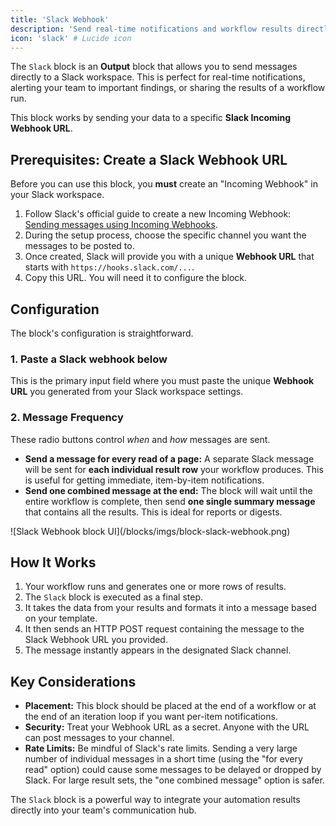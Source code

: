 ```yaml
---
title: 'Slack Webhook'
description: 'Send real-time notifications and workflow results directly to a specified Slack channel.'
icon: 'slack' # Lucide icon
---
```


The `Slack` block is an **Output** block that allows you to send messages directly to a Slack workspace. This is perfect for real-time notifications, alerting your team to important findings, or sharing the results of a workflow run.

This block works by sending your data to a specific **Slack Incoming Webhook URL**.

## Prerequisites: Create a Slack Webhook URL

Before you can use this block, you **must** create an "Incoming Webhook" in your Slack workspace.

1.  Follow Slack's official guide to create a new Incoming Webhook: [Sending messages using Incoming Webhooks](https://api.slack.com/messaging/webhooks).
2.  During the setup process, choose the specific channel you want the messages to be posted to.
3.  Once created, Slack will provide you with a unique **Webhook URL** that starts with `https://hooks.slack.com/...`.
4.  Copy this URL. You will need it to configure the block.

## Configuration

The block's configuration is straightforward.

### 1. Paste a Slack webhook below

This is the primary input field where you must paste the unique **Webhook URL** you generated from your Slack workspace settings.

### 2. Message Frequency

These radio buttons control *when* and *how* messages are sent.

* **Send a message for every read of a page:** A separate Slack message will be sent for **each individual result row** your workflow produces. This is useful for getting immediate, item-by-item notifications.
* **Send one combined message at the end:** The block will wait until the entire workflow is complete, then send **one single summary message** that contains all the results. This is ideal for reports or digests.

<Frame caption="The Slack block configuration panel showing the Webhook URL input and frequency options.">
  ![Slack Webhook block UI](/blocks/imgs/block-slack-webhook.png)
</Frame>

## How It Works

1.  Your workflow runs and generates one or more rows of results.
2.  The `Slack` block is executed as a final step.
3.  It takes the data from your results and formats it into a message based on your template.
4.  It then sends an HTTP POST request containing the message to the Slack Webhook URL you provided.
5.  The message instantly appears in the designated Slack channel.

## Key Considerations

* **Placement:** This block should be placed at the end of a workflow or at the end of an iteration loop if you want per-item notifications.
* **Security:** Treat your Webhook URL as a secret. Anyone with the URL can post messages to your channel.
* **Rate Limits:** Be mindful of Slack's rate limits. Sending a very large number of individual messages in a short time (using the "for every read" option) could cause some messages to be delayed or dropped by Slack. For large result sets, the "one combined message" option is safer.

The `Slack` block is a powerful way to integrate your automation results directly into your team's communication hub.